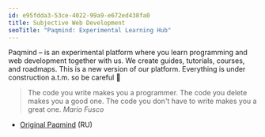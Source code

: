 ```yaml
---
id: e95fdda3-53ce-4022-99a9-e672ed438fa0
title: Subjective Web Development
seoTitle: "Paqmind: Experimental Learning Hub"
---
```


Paqmind – is an experimental platform where you learn programming and web development together with us.
We create guides, tutorials, courses, and roadmaps. This is a new version
of our platform. Everything is under construction a.t.m. so be careful 🚧

> The code you write makes you a programmer. The code you delete makes you a good one. The code you don't have to write makes you a great one. 
> <cite>Mario Fusco</cite>

- [Original Paqmind](https://paqmind.com) (RU)

